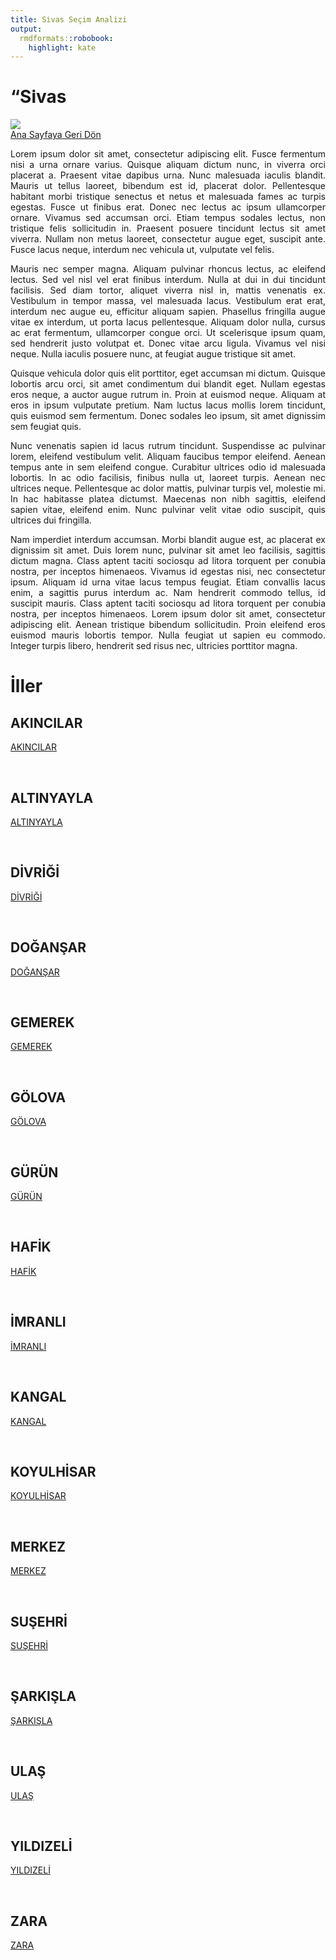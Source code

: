```yaml
---
title: Si̇vas Seçim Analizi
output:
  rmdformats::robobook:
    highlight: kate
---
```

# "Si̇vas

<img src="https://ontheworldmap.com/turkey/map-of-turkey.jpg" ><br>
 <a href="https://aiasci.github.io/secimdeneme/">Ana Sayfaya Geri Dön</a> <br>


::: {style="text-align: justify;"}
Lorem ipsum dolor sit amet, consectetur adipiscing elit. Fusce fermentum nisi a urna ornare varius. Quisque aliquam dictum nunc, in viverra orci placerat a. Praesent vitae dapibus urna. Nunc malesuada iaculis blandit. Mauris ut tellus laoreet, bibendum est id, placerat dolor. Pellentesque habitant morbi tristique senectus et netus et malesuada fames ac turpis egestas. Fusce ut finibus erat. Donec nec lectus ac ipsum ullamcorper ornare. Vivamus sed accumsan orci. Etiam tempus sodales lectus, non tristique felis sollicitudin in. Praesent posuere tincidunt lectus sit amet viverra. Nullam non metus laoreet, consectetur augue eget, suscipit ante. Fusce lacus neque, interdum nec vehicula ut, vulputate vel felis.
:::


::: {style="text-align: justify;"}
Mauris nec semper magna. Aliquam pulvinar rhoncus lectus, ac eleifend lectus. Sed vel nisl vel erat finibus interdum. Nulla at dui in dui tincidunt facilisis. Sed diam tortor, aliquet viverra nisl in, mattis venenatis ex. Vestibulum in tempor massa, vel malesuada lacus. Vestibulum erat erat, interdum nec augue eu, efficitur aliquam sapien. Phasellus fringilla augue vitae ex interdum, ut porta lacus pellentesque. Aliquam dolor nulla, cursus ac erat fermentum, ullamcorper congue orci. Ut scelerisque ipsum quam, sed hendrerit justo volutpat et. Donec vitae arcu ligula. Vivamus vel nisi neque. Nulla iaculis posuere nunc, at feugiat augue tristique sit amet.
:::


::: {style="text-align: justify;"}
Quisque vehicula dolor quis elit porttitor, eget accumsan mi dictum. Quisque lobortis arcu orci, sit amet condimentum dui blandit eget. Nullam egestas eros neque, a auctor augue rutrum in. Proin at euismod neque. Aliquam at eros in ipsum vulputate pretium. Nam luctus lacus mollis lorem tincidunt, quis euismod sem fermentum. Donec sodales leo ipsum, sit amet dignissim sem feugiat quis.
:::


::: {style="text-align: justify;"}
Nunc venenatis sapien id lacus rutrum tincidunt. Suspendisse ac pulvinar lorem, eleifend vestibulum velit. Aliquam faucibus tempor eleifend. Aenean tempus ante in sem eleifend congue. Curabitur ultrices odio id malesuada lobortis. In ac odio facilisis, finibus nulla ut, laoreet turpis. Aenean nec ultrices neque. Pellentesque ac dolor mattis, pulvinar turpis vel, molestie mi. In hac habitasse platea dictumst. Maecenas non nibh sagittis, eleifend sapien vitae, eleifend enim. Nunc pulvinar velit vitae odio suscipit, quis ultrices dui fringilla.
:::


::: {style="text-align: justify;"}
Nam imperdiet interdum accumsan. Morbi blandit augue est, ac placerat ex dignissim sit amet. Duis lorem nunc, pulvinar sit amet leo facilisis, sagittis dictum magna. Class aptent taciti sociosqu ad litora torquent per conubia nostra, per inceptos himenaeos. Vivamus id egestas nisi, nec consectetur ipsum. Aliquam id urna vitae lacus tempus feugiat. Etiam convallis lacus enim, a sagittis purus interdum ac. Nam hendrerit commodo tellus, id suscipit mauris. Class aptent taciti sociosqu ad litora torquent per conubia nostra, per inceptos himenaeos. Lorem ipsum dolor sit amet, consectetur adipiscing elit. Aenean tristique bibendum sollicitudin. Proin eleifend eros euismod mauris lobortis tempor. Nulla feugiat ut sapien eu commodo. Integer turpis libero, hendrerit sed risus nec, ultricies porttitor magna. 
:::

# İller


## AKINCILAR

 <a href="AKINCILAR">AKINCILAR</a> 

<br>


## ALTINYAYLA

 <a href="ALTINYAYLA">ALTINYAYLA</a> 

<br>


## DİVRİĞİ

 <a href="DİVRİĞİ">DİVRİĞİ</a> 

<br>


## DOĞANŞAR

 <a href="DOĞANŞAR">DOĞANŞAR</a> 

<br>


## GEMEREK

 <a href="GEMEREK">GEMEREK</a> 

<br>


## GÖLOVA

 <a href="GÖLOVA">GÖLOVA</a> 

<br>


## GÜRÜN

 <a href="GÜRÜN">GÜRÜN</a> 

<br>


## HAFİK

 <a href="HAFİK">HAFİK</a> 

<br>


## İMRANLI

 <a href="İMRANLI">İMRANLI</a> 

<br>


## KANGAL

 <a href="KANGAL">KANGAL</a> 

<br>


## KOYULHİSAR

 <a href="KOYULHİSAR">KOYULHİSAR</a> 

<br>


## MERKEZ

 <a href="MERKEZ">MERKEZ</a> 

<br>


## SUŞEHRİ

 <a href="SUŞEHRİ">SUŞEHRİ</a> 

<br>


## ŞARKIŞLA

 <a href="ŞARKIŞLA">ŞARKIŞLA</a> 

<br>


## ULAŞ

 <a href="ULAŞ">ULAŞ</a> 

<br>


## YILDIZELİ

 <a href="YILDIZELİ">YILDIZELİ</a> 

<br>


## ZARA

 <a href="ZARA">ZARA</a> 

<br>
